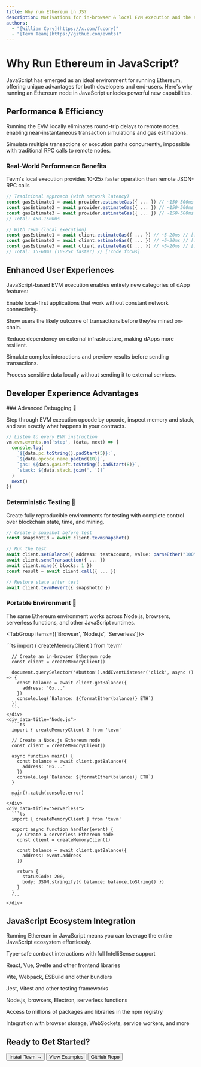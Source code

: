 ```yaml
---
title: Why run Ethereum in JS?
description: Motivations for in-browser & local EVM execution and the advantages over traditional RPC execution
authors:
  - "[William Cory](https://x.com/fucory)"
  - "[Tevm Team](https://github.com/evmts)"
---
```



# Why Run Ethereum in JavaScript?

JavaScript has emerged as an ideal environment for running Ethereum, offering unique advantages for both developers and end-users. Here's why running an Ethereum node in JavaScript unlocks powerful new capabilities.

## Performance & Efficiency

<div className="grid grid-cols-1 sm:grid-cols-2 gap-4 my-6">
  <Card title="⚡ Zero Network Latency">
    <p>Running the EVM locally eliminates round-trip delays to remote nodes, enabling near-instantaneous transaction simulations and gas estimations.</p>
  </Card>
  
  <Card title="🔄 Parallel Simulations">
    <p>Simulate multiple transactions or execution paths concurrently, impossible with traditional RPC calls to remote nodes.</p>
  </Card>
</div>

### Real-World Performance Benefits

<Callout type="info" title="Performance Comparison">
  Tevm's local execution provides 10-25x faster operation than remote JSON-RPC calls
</Callout>

```typescript showLineNumbers {1-4,8-11} filename="performance-comparison.ts"
// Traditional approach (with network latency)
const gasEstimate1 = await provider.estimateGas({ ... }) // ~150-500ms
const gasEstimate2 = await provider.estimateGas({ ... }) // ~150-500ms
const gasEstimate3 = await provider.estimateGas({ ... }) // ~150-500ms
// Total: 450-1500ms

// With Tevm (local execution)
const gasEstimate1 = await client.estimateGas({ ... }) // ~5-20ms // [!code focus]
const gasEstimate2 = await client.estimateGas({ ... }) // ~5-20ms // [!code focus]
const gasEstimate3 = await client.estimateGas({ ... }) // ~5-20ms // [!code focus]
// Total: 15-60ms (10-25x faster) // [!code focus]
```

## Enhanced User Experiences

JavaScript-based EVM execution enables entirely new categories of dApp features:

<div className="grid grid-cols-1 sm:grid-cols-2 lg:grid-cols-3 gap-4 my-6">
  <Card title="📱 Offline Capabilities">
    <p>Enable local-first applications that work without constant network connectivity.</p>
  </Card>
  
  <Card title="⚡ Optimistic UI">
    <p>Show users the likely outcome of transactions before they're mined on-chain.</p>
  </Card>
  
  <Card title="🛡️ Improved Reliability">
    <p>Reduce dependency on external infrastructure, making dApps more resilient.</p>
  </Card>
  
  <Card title="🧮 Transaction Simulation">
    <p>Simulate complex interactions and preview results before sending transactions.</p>
  </Card>
  
  <Card title="🔐 Enhanced Privacy">
    <p>Process sensitive data locally without sending it to external services.</p>
  </Card>
</div>

## Developer Experience Advantages

<Steps>
  ### Advanced Debugging 🔬
  
  Step through EVM execution opcode by opcode, inspect memory and stack, and see exactly what happens in your contracts.
  
  ```typescript filename="debug-example.ts"
  // Listen to every EVM instruction
  vm.evm.events.on('step', (data, next) => {
    console.log(
      `${data.pc.toString().padStart(5)}:`,
      `${data.opcode.name.padEnd(10)}`,
      `gas: ${data.gasLeft.toString().padStart(8)}`,
      `stack: ${data.stack.join(', ')}`
    )
    next()
  })
  ```

  ### Deterministic Testing 🧪
  
  Create fully reproducible environments for testing with complete control over blockchain state, time, and mining.
  
  ```typescript filename="testing-example.ts"
  // Create a snapshot before test
  const snapshotId = await client.tevmSnapshot()
  
  // Run the test
  await client.setBalance({ address: testAccount, value: parseEther("100") })
  await client.sendTransaction({ ... })
  await client.mine({ blocks: 1 })
  const result = await client.call({ ... })
  
  // Restore state after test
  await client.tevmRevert({ snapshotId })
  ```

  ### Portable Environment 💼
  
  The same Ethereum environment works across Node.js, browsers, serverless functions, and other JavaScript runtimes.
  
  <TabGroup items={['Browser', 'Node.js', 'Serverless']}>
    <div data-title="Browser">
      ```ts
      import { createMemoryClient } from 'tevm'
      
      // Create an in-browser Ethereum node
      const client = createMemoryClient()
      
      document.querySelector('#button').addEventListener('click', async () => {
        const balance = await client.getBalance({
          address: '0x...'
        })
        console.log(`Balance: ${formatEther(balance)} ETH`)
      })
      ```
    </div>
    <div data-title="Node.js">
      ```ts
      import { createMemoryClient } from 'tevm'
      
      // Create a Node.js Ethereum node
      const client = createMemoryClient()
      
      async function main() {
        const balance = await client.getBalance({
          address: '0x...'
        })
        console.log(`Balance: ${formatEther(balance)} ETH`)
      }
      
      main().catch(console.error)
      ```
    </div>
    <div data-title="Serverless">
      ```ts
      import { createMemoryClient } from 'tevm'
      
      export async function handler(event) {
        // Create a serverless Ethereum node
        const client = createMemoryClient()
        
        const balance = await client.getBalance({
          address: event.address
        })
        
        return {
          statusCode: 200,
          body: JSON.stringify({ balance: balance.toString() })
        }
      }
      ```
    </div>
  </TabGroup>
</Steps>

## JavaScript Ecosystem Integration

<Callout type="note" title="Seamless Integration">
  Running Ethereum in JavaScript means you can leverage the entire JavaScript ecosystem effortlessly.
</Callout>

<div className="grid grid-cols-1 sm:grid-cols-2 lg:grid-cols-4 gap-4 my-6">
  <Card title="🔤 TypeScript">
    <p>Type-safe contract interactions with full IntelliSense support</p>
  </Card>
  
  <Card title="⚛️ UI Frameworks">
    <p>React, Vue, Svelte and other frontend libraries</p>
  </Card>
  
  <Card title="🏗️ Build Tools">
    <p>Vite, Webpack, ESBuild and other bundlers</p>
  </Card>
  
  <Card title="🧪 Testing">
    <p>Jest, Vitest and other testing frameworks</p>
  </Card>
  
  <Card title="🔄 Runtimes">
    <p>Node.js, browsers, Electron, serverless functions</p>
  </Card>
  
  <Card title="📦 NPM Ecosystem">
    <p>Access to millions of packages and libraries in the npm registry</p>
  </Card>
  
  <Card title="🌐 Web APIs">
    <p>Integration with browser storage, WebSockets, service workers, and more</p>
  </Card>
</div>

## Ready to Get Started?

<FileTree>
  <FileTree.Folder name="Getting Started Guide" defaultOpen>
    <FileTree.File name="Install Tevm" url="../getting-started/overview" />
    <FileTree.File name="Configure Your Environment" url="../core/create-tevm-node" />
    <FileTree.File name="Run Your First Code" url="../examples/viem" />
  </FileTree.Folder>
</FileTree>

<div className="flex flex-wrap gap-4 mt-8">
  <Button href="../getting-started/overview" variant="accent" size="large">Install Tevm →</Button>
  <Button href="../examples/viem">View Examples</Button>
  <Button href="https://github.com/evmts/tevm-monorepo" variant="outline">GitHub Repo</Button>
</div>
